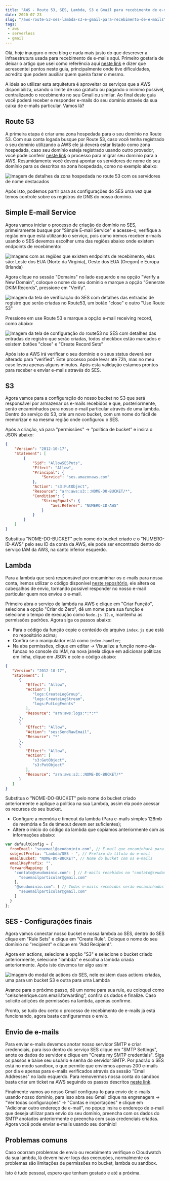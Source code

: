```yaml
---
title: "AWS - Route 53, SES, Lambda, S3 e Gmail para recebimento de e-mails"
date: 2020-07-23
slug: "/aws-route-53-ses-lambda-s3-e-gmail-para-recebimento-de-e-mails"
tags:
 - aws
 - serverless
 - gmail
---
```


Olá, hoje inauguro o meu blog e nada mais justo do que descrever a infraestrutura usada para recebimento de e-mails aqui. Primeiro gostaria de deixar o artigo que usei como referência aqui [neste link](https://infra.engineer/aws/11-using-gmail-with-your-domain-utilising-aws-ses-lambda) e dizer que acrescentei pontos neste guia, principalmente onde tive dificuldades, acredito que podem auxiliar quem queira fazer o mesmo.

A ideia ao utilizar esta arquitetura é aproveitar os serviços que a AWS disponibiliza, usando o limite de uso gratuito ou pagando o mínimo possível,  centralizando o recebimento no seu Gmail ou similar. Ao final deste guia você poderá receber e responder e-mails do seu domínio através da sua caixa de e-mails particular. Vamos lá?

## Route 53

A primeira etapa é criar uma zona hospedada para o seu domínio no Route 53. Com sua conta logada busque por Route 53, caso você tenha registrado o seu domínio utilizando a AWS ele já deverá estar listado como zona hospedada, caso seu domínio esteja registrado usando outro provedor, você pode conferir [neste link](https://docs.aws.amazon.com/pt_br/Route53/latest/DeveloperGuide/MigratingDNS.html) o processo para migrar seu domínio para a AWS. Resumidamente você deverá apontar os servidores de nome do seu domínio para os descritos na zona hospedada, como no exemplo abaixo:

![Imagem de detalhes da zona hospedada no route 53 com os servidores de nome destacados](./hosted-zone-details.png)

Após isto, podemos partir para as configurações do SES uma vez que temos controle sobre os registros de DNS do nosso domínio.

## Simple E-mail Service

Agora vamos iniciar o processo de criação de domínio no SES, primeiramente busque por "Simple E-mail Service" e acesse-o, verifique a região em que está utilizando o serviço, pois como iremos receber e-mails usando o SES devemos escolher uma das regiões abaixo onde existem endpoints de recebimento:

![Imagens com as regiões que existem endpoints de recebimento, elas são: Leste dos EUA (Norte da Virgínia), Oeste dos EUA (Oregon) e Europa (Irlanda)](./ses-endpoints.png)

Agora clique no sessão "Domains" no lado esquerdo e na opção "Verify a New Domain", coloque o nome do seu domínio e marque a opção "Generate DKIM Records", pressione em "Verify".


![Imagem da tela de verificação do SES com detalhes das entradas de registro que serão criadas no Route53, um botão "close" e outro "Use Route 53"](./ses-verify-domain.png)

Pressione em use Route 53 e marque a opção e-mail receiving record, como abaixo:

![Imagem da tela de configuração do route53 no SES com detalhes das entradas de registro que serão criadas, todos checkbox estão marcados e existem botões "close" e "Create Record Sets"](./ses-use-route53.png)

Após isto a AWS irá verificar o seu domínio e o seus status deverá ser alterado para "verified". Este processo pode levar até 72h, mas no meu caso levou apenas alguns minutos. Após esta validação estamos prontos para receber e enviar e-mails através do SES.

## S3

Agora vamos para a configuração do nosso bucket no S3 que será responsável por armazenar os e-mails recebidos e que, posteriormente, serão encaminhados para nosso e-mail particular através de uma lambda. Dentro do serviço do S3, crie um novo bucket, com um nome do fácil de memorizar e na mesma região onde configurou o SES.

Após a criação, vá para "permissões" -> "política de bucket" e insira o JSON abaixo:

```json
{
    "Version": "2012-10-17",
    "Statement": [
        {
            "Sid": "AllowSESPuts",
            "Effect": "Allow",
            "Principal": {
                "Service": "ses.amazonaws.com"
            },
            "Action": "s3:PutObject",
            "Resource": "arn:aws:s3:::NOME-DO-BUCKET/*",
            "Condition": {
                "StringEquals": {
                    "aws:Referer": "NUMERO-ID-AWS"
                }
            }
        }
    ]
}
```

Substitua "NOME-DO-BUCKET" pelo nome do bucket criado e o "NUMERO-ID-AWS" pelo seu ID da conta da AWS, ele pode ser encontrado dentro do serviço IAM da AWS, na canto inferior esquerdo.

## Lambda

Para a lambda que será responsável por encaminhar os e-mails para nossa conta, iremos utilizar o código disponível [neste repositório](https://github.com/arithmetric/aws-lambda-ses-forwarder), ele altera os cabeçalhos de envio, tornando possível responder no nosso e-mail particular quem nos enviou o e-mail. 

Primeiro abra o serviço de lambda na AWS e clique em "Criar Função", selecione a opção "Criar do Zero", dê um nome para sua função e selecione o tempo de execução como `Node.js 12.x`, mantenha as permissões padrões.  Agora siga os passos abaixo:

- Para o código da função copie o conteúdo do arquivo `index.js` que está no repositório acima;
- Confira se o manipulador está como `index.handler`;
- Na aba permissões, clique em editar -> Visualize a função nome-da-funcao no console do IAM, na nova janela clique em adicionar políticas em linha, clique em JSON e cole o código abaixo:

```json
{
   "Version": "2012-10-17",
   "Statement": [
      {
         "Effect": "Allow",
         "Action": [
            "logs:CreateLogGroup",
            "logs:CreateLogStream",
            "logs:PutLogEvents"
         ],
         "Resource": "arn:aws:logs:*:*:*"
      },
      {
         "Effect": "Allow",
         "Action": "ses:SendRawEmail",
         "Resource": "*"
      },
      {
         "Effect": "Allow",
         "Action": [
            "s3:GetObject",
            "s3:PutObject"
         ],
         "Resource": "arn:aws:s3:::NOME-DO-BUCKET/*"
      }
   ]
}
```

Substitua o "NOME-DO-BUCKET" pelo nome do bucket criado anteriormente e aplique a política na sua Lambda, assim ela pode acessar os recursos do seu bucket.

- Configure a memória e timeout da lambda (Para e-mails simples 128mb de memória e 5s de timeout devem ser suficientes);
- Altere o início do código da lambda que copiamos anteriormente com as informações abaixo:

```js
var defaultConfig = {
  fromEmail: "seuemail@seudominio.com", // E-mail que encaminhará para você
  subjectPrefix: "Lambda/SES - ", // Prefixo do título do e-mail
  emailBucket: "NOME-DO-BUCKET", // Nome do bucket com os e-mails
  emailKeyPrefix: "", 
  forwardMapping: {
    "contato@seudominio.com": [ // E-mails recebidos no "contato@seudominio.com" serão encaminhados para "seuemailparticular@gmail.com"
      "seuemailparticular@gmail.com"
    ],
    "@seudominio.com": [ // Todos e-mails recebidos serão encaminhados para "seuemailparticular@gmail.com"
      "seuemailparticular@gmail.com"
    ]
  }
};
```

## SES - Configurações finais

Agora vamos conectar nosso bucket e nossa lambda ao SES, dentro do SES clique em "Rule Sets" e clique em "Create Rule". Coloque o nome do seu domínio no "recipient" e clique em "Add Recipient".

Agora em actions, selecione a opção "S3" e selecione o bucket criado anteriormente, selecione "lambda" e escolha a lambda criada anteriormente. Após isto devemos ter algo assim:

![Imagem do modal de actions do SES, nele existem duas actions criadas, uma para um bucket S3 e outra para uma Lambda](./ses-actions.png)

Avance para o próximo passo, dê um nome para sua rule, eu coloquei como "celsohenrique.com.email.forwarding", confira os dados e finalize. Caso solicite adições de permissões na lambda, apenas confirme.

Pronto,  se tudo deu certo o processo de recebimento de e-mails já está funcionando, agora basta configurarmos o envio.

## Envio de e-mails

Para enviar e-mails devemos anotar nosso servidor SMTP e criar credenciais, para isso dentro do serviço SES  clique em "SMTP Settings", anote os dados do servidor e clique em "Create my SMTP credentials".  Siga os passos e baixe seu usuário e senha do servidor SMTP. Por padrão o SES está no modo sandbox, o que permite que enviemos apenas 200 e-mails por dia e apenas para e-mails verificados através da sessão "Email Addresses" no lado esquerdo. Para removermos nossa conta do sandbox basta criar um ticket na AWS seguindo os passos descritos [neste link](https://docs.aws.amazon.com/ses/latest/DeveloperGuide/request-production-access.html).

Finalmente vamos ao nosso Gmail configura-lo para envio de e-mails usando nosso domínio, para isso abra seu Gmail clique na engrenagem -> "Ver todas configurações" -> "Contas e importações" e clique em "Adicionar outro endereço de e-mail", no popup insira o endereço de e-mail que deseja utilizar para envio do seu domínio, preencha com os dados do SMTP anotados anteriormente e preencha com suas credenciais criadas. Agora você pode enviar e-mails usando seu domínio!

## Problemas comuns

Caso ocorram problemas de envio ou recebimento verifique o Cloudwatch da sua lambda, lá devem haver logs das execuções, normalmente os problemas são limitações de permissões no bucket, lambda ou sandbox. 

Isto é tudo pessoal, espero que tenham gostado e até a próxima.